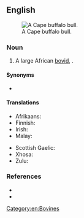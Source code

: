 ==English==
[[File:Serengeti Bueffel1.jpg|thumb|A Cape buffalo bull.]]

===Noun===

{{en-noun|head=[[cape|Cape]] [[buffalo]]}}

# A large African [[bovid]], {{taxlink|Syncerus caffer|species|ver=191021}}.

====Synonyms====
* {{l|en|African buffalo}}

====Translations====
{{trans-top|large African bovid}}
* Afrikaans: {{t+|af|buffel}}
* Finnish: {{t|fi|kafferipuhveli}}
* Irish: {{t|ga|buabhall rinne|m}}
* Malay: {{t|ms|kerbau Afrika}}
{{trans-mid}}
* Scottish Gaelic: {{t|gd|buabhall Ceap|m}}
* Xhosa: {{t-needed|xh}}
* Zulu: {{t-needed|zu}}
{{trans-bottom}}

===References===
* {{R:OneLook}}
* {{pedia|African Buffalo}}

[[Category:en:Bovines]]